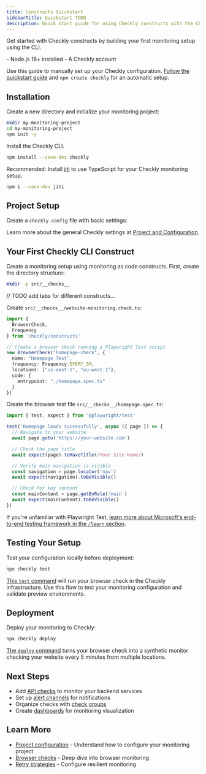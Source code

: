 ```yaml
---
title: Constructs Quickstart
sidebarTitle: Quickstart TODO
description: Quick start guide for using Checkly constructs with the CLI
---
```



Get started with Checkly constructs by building your first monitoring setup using the CLI.

<AccordionGroup>
<Accordion title="Prerequisites">
- Node.js 18+ installed
- A Checkly account
</Accordion>
</AccordionGroup>

<Note>Use this guide to manually set up your Checkly configuration. [Follow the quickstart guide](/docs/introduction/quickstart) and `npm create checkly` for an automatic setup.</Note>

## Installation

Create a new directory and initialize your monitoring project:

```bash Terminal
mkdir my-monitoring-project
cd my-monitoring-project
npm init -y
```

Install the Checkly CLI.

```bash Terminal
npm install --save-dev checkly
```

Recommended: Install [jiti](https://www.npmjs.com/package/jiti) to use TypeScript for your Checkly monitoring setup.

```bash Terminal
npm i --save-dev jiti
```

## Project Setup

Create a `checkly.config` file with basic settings:

<ChecklyConfigCodeBlock />

Learn more about the general Checkly settings at [Project and Configuration](/constructs/project).

## Your First Checkly CLI Construct

Create a monitoring setup using monitoring as code constructs. First, create the directory structure:

```bash Terminal
mkdir -p src/__checks__
```

// TODO add tabs for different constructs...

Create `src/__checks__/website-monitoring.check.ts`:

```ts src/__checks__/website-monitoring.check.ts
import {
  BrowserCheck,
  Frequency
} from 'checkly/constructs'

// Create a browser check running a Playwright Test script
new BrowserCheck("homepage-check", {
  name: "Homepage Test",
  frequency: Frequency.EVERY_5M,
  locations: ["us-east-1", "eu-west-1"],
  code: {
    entrypoint: "./homepage.spec.ts"
  }
})
```

Create the browser test file `src/__checks__/homepage.spec.ts`:

```ts src/__checks__/homepage.spec.ts
import { test, expect } from '@playwright/test'

test('Homepage loads successfully', async ({ page }) => {
  // Navigate to your website
  await page.goto('https://your-website.com')

  // Check the page title
  await expect(page).toHaveTitle(/Your Site Name/)

  // Verify main navigation is visible
  const navigation = page.locator('nav')
  await expect(navigation).toBeVisible()

  // Check for key content
  const mainContent = page.getByRole('main')
  await expect(mainContent).toBeVisible()
})
```

<Tip>If you're unfamiliar with Playwright Test, [learn more about Microsoft's end-to-end testing framework in the `/learn` section](/learn/playwright/what-is-playwright).</Tip>

## Testing Your Setup

Test your configuration locally before deployment:

```bash Terminal
npx checkly test
```

[This `test` command](/cli/checkly-test) will run your browser check in the Checkly infrastructure. Use this flow to test your monitoring configuration and validate preview environments.

## Deployment

Deploy your monitoring to Checkly:

```bash Terminal
npx checkly deploy
```

[The `deploy` command](/cli/checkly-deploy) turns your browser check into a synthetic monitor checking your website every 5 minutes from multiple locations.

## Next Steps

- Add [API checks](/constructs/api-check) to monitor your backend services
- Set up [alert channels](/constructs/email-alert-channel) for notifications
- Organize checks with [check groups](/constructs/check-group-v2)
- Create [dashboards](/constructs/dashboard) for monitoring visualization

## Learn More

- [Project configuration](/constructs/project) - Understand how to configure your monitoring project
- [Browser checks](/constructs/browser-check) - Deep dive into browser monitoring
- [Retry strategies](/constructs/retry-strategy) - Configure resilient monitoring
